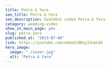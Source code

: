 ---
title: Petra & Yara
seo_title: Petra & Yara
seo_description: Svatební videa Petra & Yara
category: wedding-video
show_in_main_page: yes
slug: petra-yara
published_at: "2023-07-08"
link: https://youtube.com/embed/8Nsy3JneL6k
hero_image:
  image: "./cover.jpg"
  alt: "Petra & Yara"
---
